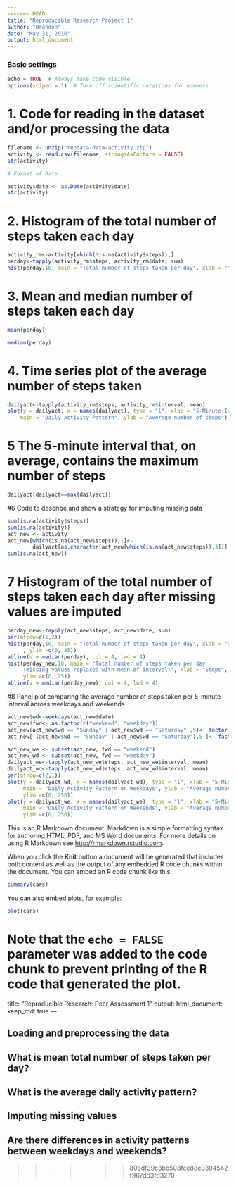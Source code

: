 ```yaml
---
<<<<<<< HEAD
title: "Reproducible Research Project 1"
author: "Brandon"
date: "May 31, 2016"
output: html_document
---
```


### Basic settings
```r
echo = TRUE  # Always make code visible
options(scipen = 1)  # Turn off scientific notations for numbers
```

# 1. Code for reading in the dataset and/or processing the data
```r
filename <- unzip("repdata-data-activity.zip")
activity <- read.csv(filename, stringsAsFactors = FALSE)
str(activity)

# Format of Date

activity$date <- as.Date(activity$date)
str(activity)
```
# 2. Histogram of the total number of steps taken each day
```r
activity_rm<-activity[which(!is.na(activity$steps)),]
perday<-tapply(activity_rm$steps, activity_rm$date, sum)
hist(perday,10, main = "Total number of steps taken per day", xlab = "")
```
# 3. Mean and median number of steps taken each day
```r
mean(perday)
```
```r
median(perday)
```
# 4. Time series plot of the average number of steps taken
```r
dailyact<-tapply(activity_rm$steps, activity_rm$interval, mean)
plot(y = dailyact, x = names(dailyact), type = "l", xlab = "5-Minute-Interval", 
    main = "Daily Activity Pattern", ylab = "Average number of steps")
```
# 5 The 5-minute interval that, on average, contains the maximum number of steps
```r
dailyact[dailyact==max(dailyact)]
```
#6 Code to describe and show a strategy for imputing missing data
```r
sum(is.na(activity$steps))
sum(is.na(activity))
act_new <- activity
act_new[which(is.na(act_new$steps)),1]<-
        dailyact[as.character(act_new[which(is.na(act_new$steps)),3])]
sum(is.na(act_new))
```
# 7 Histogram of the total number of steps taken each day after missing values are imputed
```r
perday_new<-tapply(act_new$steps, act_new$date, sum)
par(mfrow=c(1,2))
hist(perday,10, main = "Total number of steps taken per day", xlab = "Steps"
     , ylim =c(0, 25))
abline(v = median(perday), col = 4, lwd = 4)     
hist(perday_new,10, main = "Total number of steps taken per day  
     (missing values replaced with mean of interval)", xlab = "Steps",
     ylim =c(0, 25))     
abline(v = median(perday_new), col = 4, lwd = 4)     
```

#8 Panel plot comparing the average number of steps taken per 5-minute interval across weekdays and weekends
```r

act_new$wd<-weekdays(act_new$date)
act_new$fwd<- as.factor(c("weekend", "weekday"))
act_new[act_new$wd == "Sunday" | act_new$wd == "Saturday" ,5]<- factor("weekend")
act_new[!(act_new$wd == "Sunday" | act_new$wd == "Saturday"),5 ]<- factor("weekday")

act_new_we <- subset(act_new, fwd == "weekend") 
act_new_wd <- subset(act_new, fwd == "weekday") 
dailyact_we<-tapply(act_new_we$steps, act_new_we$interval, mean)
dailyact_wd<-tapply(act_new_wd$steps, act_new_wd$interval, mean)
par(mfrow=c(2,1))
plot(y = dailyact_wd, x = names(dailyact_wd), type = "l", xlab = "5-Minute Interval", 
     main = "Daily Activity Pattern on Weekdays", ylab = "Average number of steps", 
     ylim =c(0, 250))
plot(y = dailyact_we, x = names(dailyact_we), type = "l", xlab = "5-Minute Interval", 
     main = "Daily Activity Pattern on Weekends", ylab = "Average number of steps", 
     ylim =c(0, 250))
```


This is an R Markdown document. Markdown is a simple formatting syntax for authoring HTML, PDF, and MS Word documents. For more details on using R Markdown see <http://rmarkdown.rstudio.com>.

When you click the **Knit** button a document will be generated that includes both content as well as the output of any embedded R code chunks within the document. You can embed an R code chunk like this:

```r
summary(cars)
```

You can also embed plots, for example:

```r
plot(cars)
```

Note that the `echo = FALSE` parameter was added to the code chunk to prevent printing of the R code that generated the plot.
=======
title: "Reproducible Research: Peer Assessment 1"
output: 
  html_document:
    keep_md: true
---


## Loading and preprocessing the data



## What is mean total number of steps taken per day?



## What is the average daily activity pattern?



## Imputing missing values



## Are there differences in activity patterns between weekdays and weekends?
>>>>>>> 80edf39c3bb508fee88e3394542f967dd3fd3270
